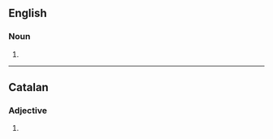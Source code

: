 {{also|Singulars}}

==English==

===Noun===
{{head|en|noun form}}

# {{plural of|en|singular}}

----

==Catalan==

===Adjective===
{{head|ca|adjective form}}

# {{plural of|ca|singular}}